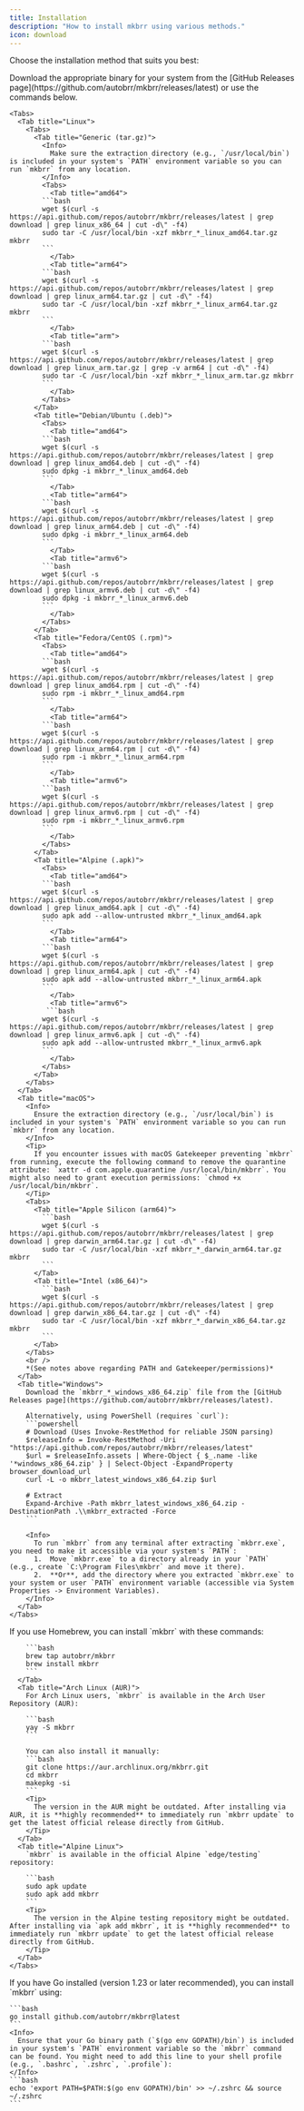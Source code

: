 ```yaml
---
title: Installation
description: "How to install mkbrr using various methods."
icon: download
---
```


Choose the installation method that suits you best:

<Tabs>
  <Tab title="Pre-built Binaries">
    Download the appropriate binary for your system from the [GitHub Releases page](https://github.com/autobrr/mkbrr/releases/latest) or use the commands below.

    <Tabs>
      <Tab title="Linux">
        <Tabs>
          <Tab title="Generic (tar.gz)">
            <Info>
              Make sure the extraction directory (e.g., `/usr/local/bin`) is included in your system's `PATH` environment variable so you can run `mkbrr` from any location.
            </Info>
            <Tabs>
              <Tab title="amd64">
            ```bash
            wget $(curl -s https://api.github.com/repos/autobrr/mkbrr/releases/latest | grep download | grep linux_x86_64 | cut -d\" -f4)
            sudo tar -C /usr/local/bin -xzf mkbrr_*_linux_amd64.tar.gz mkbrr
            ```
              </Tab>
              <Tab title="arm64">
            ```bash
            wget $(curl -s https://api.github.com/repos/autobrr/mkbrr/releases/latest | grep download | grep linux_arm64.tar.gz | cut -d\" -f4)
            sudo tar -C /usr/local/bin -xzf mkbrr_*_linux_arm64.tar.gz mkbrr
            ```
              </Tab>
              <Tab title="arm">
            ```bash
            wget $(curl -s https://api.github.com/repos/autobrr/mkbrr/releases/latest | grep download | grep linux_arm.tar.gz | grep -v arm64 | cut -d\" -f4)
            sudo tar -C /usr/local/bin -xzf mkbrr_*_linux_arm.tar.gz mkbrr
            ```
              </Tab>
            </Tabs>
          </Tab>
          <Tab title="Debian/Ubuntu (.deb)">
            <Tabs>
              <Tab title="amd64">
            ```bash
            wget $(curl -s https://api.github.com/repos/autobrr/mkbrr/releases/latest | grep download | grep linux_amd64.deb | cut -d\" -f4)
            sudo dpkg -i mkbrr_*_linux_amd64.deb
            ```
              </Tab>
              <Tab title="arm64">
            ```bash
            wget $(curl -s https://api.github.com/repos/autobrr/mkbrr/releases/latest | grep download | grep linux_arm64.deb | cut -d\" -f4)
            sudo dpkg -i mkbrr_*_linux_arm64.deb
            ```
              </Tab>
              <Tab title="armv6">
            ```bash
            wget $(curl -s https://api.github.com/repos/autobrr/mkbrr/releases/latest | grep download | grep linux_armv6.deb | cut -d\" -f4)
            sudo dpkg -i mkbrr_*_linux_armv6.deb
            ```
              </Tab>
            </Tabs>
          </Tab>
          <Tab title="Fedora/CentOS (.rpm)">
            <Tabs>
              <Tab title="amd64">
            ```bash
            wget $(curl -s https://api.github.com/repos/autobrr/mkbrr/releases/latest | grep download | grep linux_amd64.rpm | cut -d\" -f4)
            sudo rpm -i mkbrr_*_linux_amd64.rpm
            ```
              </Tab>
              <Tab title="arm64">
            ```bash
            wget $(curl -s https://api.github.com/repos/autobrr/mkbrr/releases/latest | grep download | grep linux_arm64.rpm | cut -d\" -f4)
            sudo rpm -i mkbrr_*_linux_arm64.rpm
            ```
              </Tab>
              <Tab title="armv6">
            ```bash
            wget $(curl -s https://api.github.com/repos/autobrr/mkbrr/releases/latest | grep download | grep linux_armv6.rpm | cut -d\" -f4)
            sudo rpm -i mkbrr_*_linux_armv6.rpm
            ```
              </Tab>
            </Tabs>
          </Tab>
          <Tab title="Alpine (.apk)">
            <Tabs>
              <Tab title="amd64">
            ```bash
            wget $(curl -s https://api.github.com/repos/autobrr/mkbrr/releases/latest | grep download | grep linux_amd64.apk | cut -d\" -f4)
            sudo apk add --allow-untrusted mkbrr_*_linux_amd64.apk
            ```
              </Tab>
              <Tab title="arm64">
            ```bash
            wget $(curl -s https://api.github.com/repos/autobrr/mkbrr/releases/latest | grep download | grep linux_arm64.apk | cut -d\" -f4)
            sudo apk add --allow-untrusted mkbrr_*_linux_arm64.apk
            ```
              </Tab>
              <Tab title="armv6">
             ```bash
            wget $(curl -s https://api.github.com/repos/autobrr/mkbrr/releases/latest | grep download | grep linux_armv6.apk | cut -d\" -f4)
            sudo apk add --allow-untrusted mkbrr_*_linux_armv6.apk
            ```
              </Tab>
            </Tabs>
          </Tab>
        </Tabs>
      </Tab>
      <Tab title="macOS">
        <Info>
          Ensure the extraction directory (e.g., `/usr/local/bin`) is included in your system's `PATH` environment variable so you can run `mkbrr` from any location.
        </Info>
        <Tip>
          If you encounter issues with macOS Gatekeeper preventing `mkbrr` from running, execute the following command to remove the quarantine attribute: `xattr -d com.apple.quarantine /usr/local/bin/mkbrr`. You might also need to grant execution permissions: `chmod +x /usr/local/bin/mkbrr`.
        </Tip>
        <Tabs>
          <Tab title="Apple Silicon (arm64)">
            ```bash
            wget $(curl -s https://api.github.com/repos/autobrr/mkbrr/releases/latest | grep download | grep darwin_arm64.tar.gz | cut -d\" -f4)
            sudo tar -C /usr/local/bin -xzf mkbrr_*_darwin_arm64.tar.gz mkbrr
            ```
          </Tab>
          <Tab title="Intel (x86_64)">
            ```bash
            wget $(curl -s https://api.github.com/repos/autobrr/mkbrr/releases/latest | grep download | grep darwin_x86_64.tar.gz | cut -d\" -f4)
            sudo tar -C /usr/local/bin -xzf mkbrr_*_darwin_x86_64.tar.gz mkbrr
            ```
          </Tab>
        </Tabs>
        <br />
        *(See notes above regarding PATH and Gatekeeper/permissions)*
      </Tab>
      <Tab title="Windows">
        Download the `mkbrr_*_windows_x86_64.zip` file from the [GitHub Releases page](https://github.com/autobrr/mkbrr/releases/latest).

        Alternatively, using PowerShell (requires `curl`):
        ```powershell
        # Download (Uses Invoke-RestMethod for reliable JSON parsing)
        $releaseInfo = Invoke-RestMethod -Uri "https://api.github.com/repos/autobrr/mkbrr/releases/latest"
        $url = $releaseInfo.assets | Where-Object { $_.name -like '*windows_x86_64.zip' } | Select-Object -ExpandProperty browser_download_url
        curl -L -o mkbrr_latest_windows_x86_64.zip $url

        # Extract
        Expand-Archive -Path mkbrr_latest_windows_x86_64.zip -DestinationPath .\\mkbrr_extracted -Force
        ```

        <Info>
          To run `mkbrr` from any terminal after extracting `mkbrr.exe`, you need to make it accessible via your system's `PATH`:
          1.  Move `mkbrr.exe` to a directory already in your `PATH` (e.g., create `C:\Program Files\mkbrr` and move it there).
          2.  **Or**, add the directory where you extracted `mkbrr.exe` to your system or user `PATH` environment variable (accessible via System Properties -> Environment Variables).
        </Info>
      </Tab>
    </Tabs>
  </Tab>
  <Tab title="Package Managers">
    <Tabs>
      <Tab title="Homebrew (macOS/Linux)">
        If you use Homebrew, you can install `mkbrr` with these commands:

        ```bash
        brew tap autobrr/mkbrr
        brew install mkbrr
        ```
      </Tab>
      <Tab title="Arch Linux (AUR)">
        For Arch Linux users, `mkbrr` is available in the Arch User Repository (AUR):

        ```bash
        yay -S mkbrr
        ```

        You can also install it manually:
        ```bash
        git clone https://aur.archlinux.org/mkbrr.git
        cd mkbrr
        makepkg -si
        ```
        <Tip>
          The version in the AUR might be outdated. After installing via AUR, it is **highly recommended** to immediately run `mkbrr update` to get the latest official release directly from GitHub.
        </Tip>
      </Tab>
      <Tab title="Alpine Linux">
        `mkbrr` is available in the official Alpine `edge/testing` repository:

        ```bash
        sudo apk update
        sudo apk add mkbrr
        ```
        <Tip>
          The version in the Alpine testing repository might be outdated. After installing via `apk add mkbrr`, it is **highly recommended** to immediately run `mkbrr update` to get the latest official release directly from GitHub.
        </Tip>
      </Tab>
    </Tabs>
  </Tab>
  <Tab title="Go Install">
    If you have Go installed (version 1.23 or later recommended), you can install `mkbrr` using:

    ```bash
    go install github.com/autobrr/mkbrr@latest
    ```
    <Info>
      Ensure that your Go binary path (`$(go env GOPATH)/bin`) is included in your system's `PATH` environment variable so the `mkbrr` command can be found. You might need to add this line to your shell profile (e.g., `.bashrc`, `.zshrc`, `.profile`):
    </Info>
    ```bash
    echo 'export PATH=$PATH:$(go env GOPATH)/bin' >> ~/.zshrc && source ~/.zshrc
    ```
  </Tab>
</Tabs>

